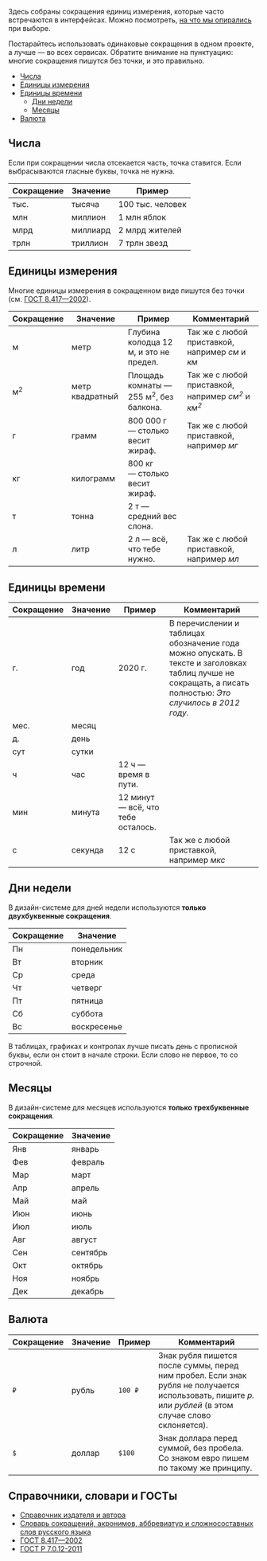 Здесь собраны сокращения единиц измерения, которые часто встречаются в интерфейсах.
Можно посмотреть, [на что мы опирались](#справочники) при выборе.

Постарайтесь использовать одинаковые сокращения в одном проекте, а лучше — во всех сервисах.
Обратите внимание на пунктуацию: многие сокращения пишутся без точки, и это правильно.

- [Числа](#числа)
- [Единицы измерения](#единицы-измерения)
- [Единицы времени](#единицы-времени)
  - [Дни недели](#дни-недели)
  - [Месяцы](#месяцы)
- [Валюта](#валюта)

## Числа

Если при сокращении числа отсекается часть, точка ставится. Если выбрасываются гласные буквы, точка не нужна.

| Сокращение | Значение | Пример           |
| ---------- | -------- | ---------------- |
| тыс.       | тысяча   | 100 тыс. человек |
| млн        | миллион  | 1 млн яблок      |
| млрд       | миллиард | 2 млрд жителей   |
| трлн       | триллион | 7 трлн звезд     |

## Единицы измерения

Многие единицы измерения в сокращенном виде пишутся без точки (см. [ГОСТ 8.417—2002](https://ru.wikisource.org/wiki/ГОСТ_8.417—2002)).

| Сокращение    | Значение        | Пример                                            | Комментарий                                                             |
| ------------- | --------------- | ------------------------------------------------- | ----------------------------------------------------------------------- |
| м             | метр            | Глубина колодца 12 м, и это не предел.            | Так же с любой приставкой, например _см_ и _км_                         |
| м<sup>2</sup> | метр квадратный | Площадь комнаты — 255 м<sup>2</sup>, без балкона. | Так же с любой приставкой, например _см<sup>2</sup>_ и _км<sup>2</sup>_ |
| г             | грамм           | 800 000 г — столько весит жираф.                  | Так же с любой приставкой, например _мг_                                |
| кг            | килограмм       | 800 кг — столько весит жираф.                     |                                                                         |
| т             | тонна           | 2 т — средний вес слона.                          |                                                                         |
| л             | литр            | 2 л — всё, что тебе нужно.                        | Так же с любой приставкой, например _мл_                                |

## Единицы времени

| Сокращение | Значение | Пример                             | Комментарий                                                                                                                                                  |
| ---------- | -------- | ---------------------------------- | ------------------------------------------------------------------------------------------------------------------------------------------------------------ |
| г.         | год      | 2020 г.                            | В перечислении и таблицах обозначение года можно опускать. В тексте и заголовках таблиц лучше не сокращать, а писать полностью: _Это случилось в 2012 году._ |
| мес.       | месяц    |                                    |                                                                                                                                                              |
| д.         | день     |                                    |                                                                                                                                                              |
| сут        | сутки    |                                    |
| ч          | час      | 12 ч — время в пути.               |                                                                                                                                                              |
| мин        | минута   | 12 минут — всё, что тебе осталось. |                                                                                                                                                              |
| с          | секунда  | 12 c                               | Так же с любой приставкой, например _мкс_                                                                                                                    |

## Дни недели

В дизайн-системе для дней недели используются **только двухбуквенные сокращения**.

| Сокращение | Значение    |
| ---------- | ----------- |
| Пн         | понедельник |
| Вт         | вторник     |
| Ср         | среда       |
| Чт         | четверг     |
| Пт         | пятница     |
| Сб         | суббота     |
| Вс         | воскресенье |

В таблицах, графиках и контролах лучше писать день с прописной буквы,
если он стоит в начале строки. Если слово не первое, то со строчной.

## Месяцы

В дизайн-системе для месяцев используются **только трехбуквенные сокращения**.

| Сокращение | Значение |
| ---------- | -------- |
| Янв        | январь   |
| Фев        | февраль  |
| Мар        | март     |
| Апр        | апрель   |
| Май        | май      |
| Июн        | июнь     |
| Июл        | июль     |
| Авг        | август   |
| Сен        | сентябрь |
| Окт        | октябрь  |
| Ноя        | ноябрь   |
| Дек        | декабрь  |

## Валюта

| Сокращение | Значение | Пример  | Комментарий                                                                                                                                              |
| ---------- | -------- | ------- | -------------------------------------------------------------------------------------------------------------------------------------------------------- |
| `₽`        | рубль    | `100 ₽` | Знак рубля пишется после суммы, перед ним пробел. Если знак рубля не получается использовать, пишите _р._ или _рублей_ (в этом случае слово склоняется). |
| `$`        | доллар   | `$100`  | Знак доллара перед суммой, без пробела. Со знаком евро пишем по такому же принципу.                                                                      |

## Справочники, словари и ГОСТы

- [Справочник издателя и автора](https://clck.ru/GQrLy)
- [Cловарь сокращений, акронимов, аббревиатур и сложносоставных слов русского языка](https://www.sokr.ru/)
- [ГОСТ 8.417—2002](https://ru.wikisource.org/wiki/ГОСТ_8.417—2002)
- [ГОСТ Р 7.0.12-2011](http://new.gramota.ru/spravka/docs?layout=item&id=16_15)
